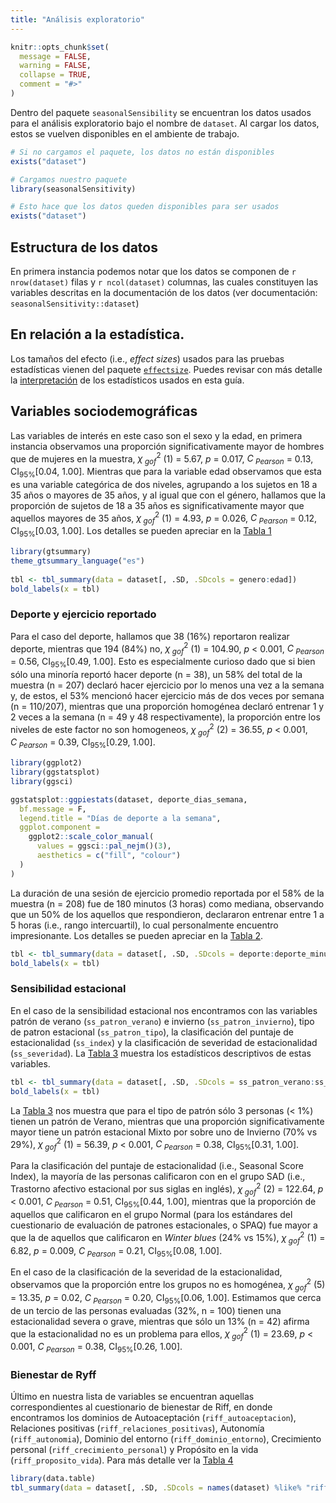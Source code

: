 ```yaml
---
title: "Análisis exploratorio"
---
```


```r
knitr::opts_chunk$set(
  message = FALSE,
  warning = FALSE,
  collapse = TRUE,
  comment = "#>"
)
```

Dentro del paquete `seasonalSensibility` se encuentran los datos usados para el análisis exploratorio bajo el nombre de `dataset`. Al cargar los datos, estos se vuelven disponibles en el ambiente de trabajo.

```r
# Si no cargamos el paquete, los datos no están disponibles
exists("dataset")

# Cargamos nuestro paquete
library(seasonalSensitivity)

# Esto hace que los datos queden disponibles para ser usados
exists("dataset")
```

## Estructura de los datos

En primera instancia podemos notar que los datos se componen de `r nrow(dataset)` filas y `r ncol(dataset)` columnas, las cuales constituyen las variables descritas en la documentación de los datos (ver documentación: `seasonalSensitivity::dataset`)

## En relación a la estadística.

Los tamaños del efecto (i.e., *effect sizes*) usados para las pruebas estadísticas vienen del paquete [`effectsize`](https://easystats.github.io/effectsize/). Puedes revisar con más detalle la [interpretación](https://easystats.github.io/effectsize/articles/interpret.html) de los estadísticos usados en esta guía.

## Variables sociodemográficas

Las variables de interés en este caso son el sexo y la edad, en primera instancia observamos una proporción significativamente mayor de hombres que de mujeres en la muestra, $\chi^2_{~gof}$ (1) = 5.67, *p* = 0.017, $C_{~Pearson}$ = 0.13, CI~95%~[0.04, 1.00]. Mientras que para la variable edad observamos que esta es una variable categórica de dos niveles, agrupando a los sujetos en 18 a 35 años o mayores de 35 años, y al igual que con el género, hallamos que la proporción de sujetos de 18 a 35 años es significativamente mayor que aquellos mayores de 35 años, $\chi^2_{~gof}$ (1) = 4.93, *p* = 0.026, $C_{~Pearson}$ = 0.12, CI~95%~[0.03, 1.00]. Los detalles se pueden apreciar en la [Tabla 1](#tab1)

:::{#tab1}
```r
library(gtsummary)
theme_gtsummary_language("es")
  
tbl <- tbl_summary(data = dataset[, .SD, .SDcols = genero:edad])
bold_labels(x = tbl)
```
:::

### Deporte y ejercicio reportado

Para el caso del deporte, hallamos que 38 (16%) reportaron realizar deporte, mientras que 194 (84%) no, $\chi^2_{~gof}$ (1) = 104.90, *p* < 0.001, $C_{~Pearson}$ = 0.56, CI~95%~[0.49, 1.00]. Esto es especialmente curioso dado que si bien sólo una minoría reportó hacer deporte (n = 38), un 58% del total de la muestra (n = 207) declaró hacer ejercicio por lo menos una vez a la semana y, de estos, el 53% mencionó hacer ejercicio más de dos veces por semana (n = 110/207), mientras que una proporción homogénea declaró entrenar 1 y 2 veces a la semana (n = 49 y 48 respectivamente), la proporción entre los niveles de este factor no son homogeneos, $\chi^2_{~gof}$ (2) = 36.55, *p* < 0.001, $C_{~Pearson}$ = 0.39, CI~95%~[0.29, 1.00].

```r
library(ggplot2)
library(ggstatsplot)
library(ggsci)

ggstatsplot::ggpiestats(dataset, deporte_dias_semana,
  bf.message = F,
  legend.title = "Días de deporte a la semana",
  ggplot.component =
    ggplot2::scale_color_manual(
      values = ggsci::pal_nejm()(3),
      aesthetics = c("fill", "colour")
  )
)
```

La duración de una sesión de ejercicio promedio reportada por el 58% de la muestra (n = 208) fue de 180 minutos (3 horas) como mediana, observando que un 50% de los aquellos que respondieron, declararon entrenar entre 1 a 5 horas (i.e., rango intercuartil), lo cual personalmente encuentro impresionante. Los detalles se pueden apreciar en la [Tabla 2](#tab2).

:::{#tab2}
```r
tbl <- tbl_summary(data = dataset[, .SD, .SDcols = deporte:deporte_minutos_sesion])
bold_labels(x = tbl)
```
:::

### Sensibilidad estacional

En el caso de la sensibilidad estacional nos encontramos con las variables patrón de verano (`ss_patron_verano`) e invierno (`ss_patron_invierno`), tipo de patron estacional (`ss_patron_tipo`), la clasificación del puntaje de estacionalidad (`ss_index`) y la clasificación de severidad de estacionalidad (`ss_severidad`). La [Tabla 3](#tab3) muestra los estadísticos descriptivos de estas variables.

:::{#tab3}
```r
tbl <- tbl_summary(data = dataset[, .SD, .SDcols = ss_patron_verano:ss_severidad])
bold_labels(x = tbl)
```
:::

La [Tabla 3](#tab3) nos muestra que para el tipo de patrón sólo 3 personas (< 1%) tienen un patrón de Verano, mientras que una proporción significativamente mayor tiene un patrón estacional Mixto por sobre uno de Invierno (70% vs 29%), $\chi^2_{~gof}$ (1) = 56.39, *p* < 0.001, $C_{~Pearson}$ = 0.38, CI~95%~[0.31, 1.00].

Para la clasificación del puntaje de estacionalidad (i.e., Seasonal Score Index), la mayoría de las personas calificaron con en el grupo SAD (i.e., Trastorno afectivo estacional por sus siglas en inglés), $\chi^2_{~gof}$ (2) = 122.64, *p* < 0.001, $C_{~Pearson}$ = 0.51, CI~95%~[0.44, 1.00], mientras que la proporción de aquellos que calificaron en el grupo Normal (para los estándares del cuestionario de evaluación de patrones estacionales, o SPAQ) fue mayor a que la de aquellos que calificaron en *Winter blues* (24% vs 15%), $\chi^2_{~gof}$ (1) = 6.82, *p* = 0.009, $C_{~Pearson}$ = 0.21, CI~95%~[0.08, 1.00].

En el caso de la clasificación de la severidad de la estacionalidad, observamos que la proporción entre los grupos no es homogénea, $\chi^2_{~gof}$ (5) = 13.35, *p* = 0.02, $C_{~Pearson}$ = 0.20, CI~95%~[0.06, 1.00]. Estimamos que cerca de un tercio de las personas evaluadas (32%, n = 100) tienen una estacionalidad severa o grave, mientras que sólo un 13% (n = 42) afirma que la estacionalidad no es un problema para ellos, $\chi^2_{~gof}$ (1) = 23.69, *p* < 0.001, $C_{~Pearson}$ = 0.38, CI~95%~[0.26, 1.00].

### Bienestar de Ryff

Último en nuestra lista de variables se encuentran aquellas correspondientes al cuestionario de bienestar de Riff, en donde encontramos los dominios de Autoaceptación (`riff_autoaceptacion`), Relaciones positivas (`riff_relaciones_positivas`), Autonomía (`riff_autonomia`), Dominio del entorno (`riff_dominio_entorno`), Crecimiento personal (`riff_crecimiento_personal`) y Propósito en la vida (`riff_proposito_vida`). Para más detalle ver la [Tabla 4](#tab4)

:::{#tab4}
```r
library(data.table)
tbl_summary(data = dataset[, .SD, .SDcols = names(dataset) %like% "riff"])
```
:::
